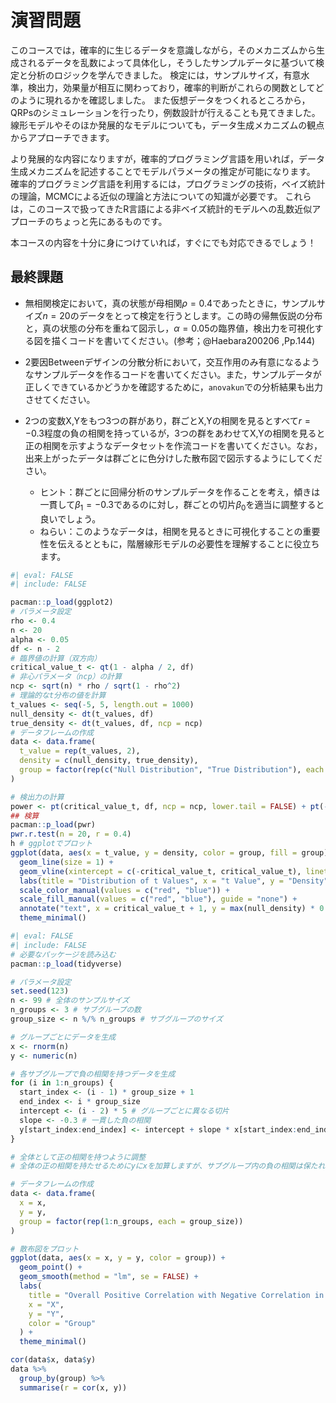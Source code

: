 # 演習問題

このコースでは，確率的に生じるデータを意識しながら，そのメカニズムから生成されるデータを乱数によって具体化し，そうしたサンプルデータに基づいて検定と分析のロジックを学んできました。
検定には，サンプルサイズ，有意水準，検出力，効果量が相互に関わっており，確率的判断がこれらの関数としてどのように現れるかを確認しました。
また仮想データをつくれるところから，QRPsのシミュレーションを行ったり，例数設計が行えることも見てきました。
線形モデルやそのほか発展的なモデルについても，データ生成メカニズムの観点からアプローチできます。

より発展的な内容になりますが，確率的プログラミング言語を用いれば，データ生成メカニズムを記述することでモデルパラメータの推定が可能になります。
確率的プログラミング言語を利用するには，プログラミングの技術，ベイズ統計の理論，MCMCによる近似の理論と方法についての知識が必要です。
これらは，このコースで扱ってきたR言語による非ベイズ統計的モデルへの乱数近似アプローチのちょっと先にあるものです。

本コースの内容を十分に身につけていれば，すぐにでも対応できるでしょう！

## 最終課題

+ 無相関検定において，真の状態が母相関$\rho=0.4$であったときに，サンプルサイズ$n=20$のデータをとって検定を行うとします。この時の帰無仮説の分布と，真の状態の分布を重ねて図示し，$\alpha=0.05$の臨界値，検出力を可視化する図を描くコードを書いてください。(参考；@Haebara200206 ,Pp.144)

+ 2要因Betweenデザインの分散分析において，交互作用のみ有意になるようなサンプルデータを作るコードを書いてください。また，サンプルデータが正しくできているかどうかを確認するために，`anovakun`での分析結果も出力させてください。

+ 2つの変数X,Yをもつ3つの群があり，群ごとX,Yの相関を見るとすべて$r = -0.3$程度の負の相関を持っているが，3つの群をあわせてX,Yの相関を見ると正の相関を示すようなデータセットを作流コードを書いてください。なお，出来上がったデータは群ごとに色分けした散布図で図示するようにしてください。
    + ヒント：群ごとに回帰分析のサンプルデータを作ることを考え，傾きは一貫して$\beta_1=-0.3$であるのに対し，群ごとの切片$\beta_0$を適当に調整すると良いでしょう。
    + ねらい：このようなデータは，相関を見るときに可視化することの重要性を伝えるとともに，階層線形モデルの必要性を理解することに役立ちます。


```r
#| eval: FALSE
#| include: FALSE

pacman::p_load(ggplot2)
# パラメータ設定
rho <- 0.4
n <- 20
alpha <- 0.05
df <- n - 2
# 臨界値の計算（双方向）
critical_value_t <- qt(1 - alpha / 2, df)
# 非心パラメータ（ncp）の計算
ncp <- sqrt(n) * rho / sqrt(1 - rho^2)
# 理論的なt分布の値を計算
t_values <- seq(-5, 5, length.out = 1000)
null_density <- dt(t_values, df)
true_density <- dt(t_values, df, ncp = ncp)
# データフレームの作成
data <- data.frame(
  t_value = rep(t_values, 2),
  density = c(null_density, true_density),
  group = factor(rep(c("Null Distribution", "True Distribution"), each = length(t_values)))
)

# 検出力の計算
power <- pt(critical_value_t, df, ncp = ncp, lower.tail = FALSE) + pt(-critical_value_t, df, ncp = ncp, lower.tail = TRUE)
## 検算
pacman::p_load(pwr)
pwr.r.test(n = 20, r = 0.4)
h # ggplotでプロット
ggplot(data, aes(x = t_value, y = density, color = group, fill = group)) +
  geom_line(size = 1) +
  geom_vline(xintercept = c(-critical_value_t, critical_value_t), linetype = "dashed", color = "black") +
  labs(title = "Distribution of t Values", x = "t Value", y = "Density") +
  scale_color_manual(values = c("red", "blue")) +
  scale_fill_manual(values = c("red", "blue"), guide = "none") +
  annotate("text", x = critical_value_t + 1, y = max(null_density) * 0.5, label = sprintf("Power = %.2f", power), color = "black") +
  theme_minimal()
```

```r
#| eval: FALSE
#| include: FALSE
# 必要なパッケージを読み込む
pacman::p_load(tidyverse)

# パラメータ設定
set.seed(123)
n <- 99 # 全体のサンプルサイズ
n_groups <- 3 # サブグループの数
group_size <- n %/% n_groups # サブグループのサイズ

# グループごとにデータを生成
x <- rnorm(n)
y <- numeric(n)

# 各サブグループで負の相関を持つデータを生成
for (i in 1:n_groups) {
  start_index <- (i - 1) * group_size + 1
  end_index <- i * group_size
  intercept <- (i - 2) * 5 # グループごとに異なる切片
  slope <- -0.3 # 一貫した負の相関
  y[start_index:end_index] <- intercept + slope * x[start_index:end_index] + rnorm(group_size, sd = 1)
}

# 全体として正の相関を持つように調整
# 全体の正の相関を持たせるためにyにxを加算しますが、サブグループ内の負の相関は保たれます

# データフレームの作成
data <- data.frame(
  x = x,
  y = y,
  group = factor(rep(1:n_groups, each = group_size))
)

# 散布図をプロット
ggplot(data, aes(x = x, y = y, color = group)) +
  geom_point() +
  geom_smooth(method = "lm", se = FALSE) +
  labs(
    title = "Overall Positive Correlation with Negative Correlation in Subgroups",
    x = "X",
    y = "Y",
    color = "Group"
  ) +
  theme_minimal()

cor(data$x, data$y)
data %>%
  group_by(group) %>%
  summarise(r = cor(x, y))
```
